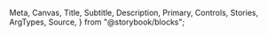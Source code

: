   Meta,
  Canvas,
  Title,
  Subtitle,
  Description,
  Primary,
  Controls,
  Stories,
  ArgTypes,
  Source,
} from "@storybook/blocks";


<Meta of={ButtonSecondaryStories} />

<Title />
<Subtitle />
<Description />
<Primary />
<Controls />

### Note

Currently, the disabled status won’t be included in the UMD Libraries Design System.

### Features

There are only 2 types of button will be used in the design system, which are:

- Primary
- Secondary

The primary button serves as the main action button, while the secondary button is used for "link to more" functions.

### Twig

#### Secondary Button

```twig
<a class="t-body-small t-interactive-sub button--secondary c-content-primary c-underline-primary ani-underline">
  <div class="i-chevron"></div>
  {{ text }}
</a>
```

<Stories />
